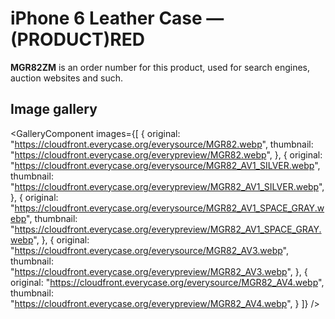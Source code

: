 
# iPhone 6 Leather Case — (PRODUCT)RED

<Callout type='info' emoji='👉🏻'>**MGR82ZM** is an order number for this product, used for search engines, auction websites and such.</Callout>

## Image gallery

<GalleryComponent
    images={[
      {
        original: "https://cloudfront.everycase.org/everysource/MGR82.webp",
        thumbnail: "https://cloudfront.everycase.org/everypreview/MGR82.webp",
      },
      {
        original: "https://cloudfront.everycase.org/everysource/MGR82_AV1_SILVER.webp",
        thumbnail: "https://cloudfront.everycase.org/everypreview/MGR82_AV1_SILVER.webp",
      },
      {
        original: "https://cloudfront.everycase.org/everysource/MGR82_AV1_SPACE_GRAY.webp",
        thumbnail: "https://cloudfront.everycase.org/everypreview/MGR82_AV1_SPACE_GRAY.webp",
      },
      {
        original: "https://cloudfront.everycase.org/everysource/MGR82_AV3.webp",
        thumbnail: "https://cloudfront.everycase.org/everypreview/MGR82_AV3.webp",
      },
      {
        original: "https://cloudfront.everycase.org/everysource/MGR82_AV4.webp",
        thumbnail: "https://cloudfront.everycase.org/everypreview/MGR82_AV4.webp",
      }
    ]}
  />
